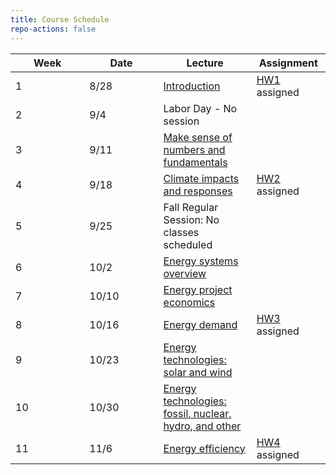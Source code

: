 ```yaml
---
title: Course Schedule
repo-actions: false
---
```



| Week | Date  | Lecture    | Assignment     |
|-----------------|-----------------|---------------------|-----------------|
| 1    | 8/28  | [Introduction](lectures/lecture1.qmd)  | [HW1](assignments/hw1.qmd) assigned  |
| 2    | 9/4 | Labor Day - No session  |   |
| 3    | 9/11  | [Make sense of numbers and fundamentals](lectures/lecture2.qmd)  |   |
| 4    | 9/18  | [Climate impacts and responses](lectures/lecture3.qmd)  | [HW2](assignments/hw2.qmd) assigned |
| 5    | 9/25 | Fall Regular Session: No classes scheduled  |   |
| 6    | 10/2  | [Energy systems overview](lectures/lecture4.qmd)  |  |
| 7    | 10/10  | [Energy project economics](lectures/lecture5.qmd)  |  |
| 8    | 10/16  | [Energy demand](lectures/lecture6.qmd)  | [HW3](assignments/hw3.qmd) assigned |
| 9    | 10/23  | [Energy technologies: solar and wind](lectures/lecture7.qmd)  |  |
| 10    | 10/30  | [Energy technologies: fossil, nuclear, hydro, and other](lectures/lecture8.qmd)  |  |
| 11    | 11/6  | [Energy efficiency](lectures/lecture9.qmd)  |  [HW4](assignments/hw4.qmd) assigned|